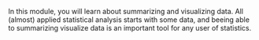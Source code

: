 In this module, you will learn about summarizing and visualizing data. All (almost) applied statistical analysis starts with some data, and beeing able to summarizing visualize data is an important tool for any user of statistics.
